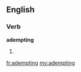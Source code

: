 ==English==

===Verb===
'''adempting'''

# {{present participle of|[[adempt]]}}

[[fr:adempting]]
[[my:adempting]]